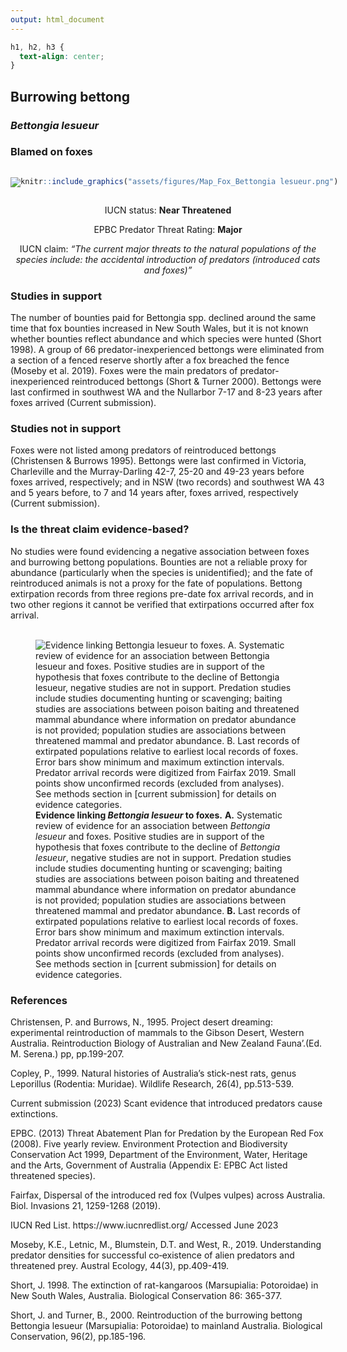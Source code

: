 ```yaml
---
output: html_document
---
```

```css
h1, h2, h3 {
  text-align: center;
}
```

## **Burrowing bettong**
### *Bettongia lesueur*
### Blamed on foxes

:::: {style="display: flex;"}

[![](assets/photos/Bettongia lesueur.png)](https://www.inaturalist.org/photos/96201616?size=original)

::: {}

:::

::: {}
  ```r
  knitr::include_graphics("assets/figures/Map_Fox_Bettongia lesueur.png")
  ```
:::

::::
<center>
IUCN status: **Near Threatened**

EPBC Predator Threat Rating: **Major**

IUCN claim: *"The current major threats to the natural populations of the species include: the accidental introduction of predators (introduced cats and foxes)"*

</center>

### Studies in support

The number of bounties paid for Bettongia spp. declined around the same time that fox bounties increased in New South Wales, but it is not known whether bounties reflect abundance and which species were hunted (Short 1998). A group of 66 predator-inexperienced bettongs were eliminated from a section of a fenced reserve shortly after a fox breached the fence (Moseby et al. 2019). Foxes were the main predators of predator-inexperienced reintroduced bettongs (Short & Turner 2000). Bettongs were last confirmed in southwest WA and the Nullarbor 7-17 and 8-23 years after foxes arrived (Current submission).

### Studies not in support

Foxes were not listed among predators of reintroduced bettongs (Christensen & Burrows 1995). Bettongs were last confirmed in Victoria, Charleville and the Murray-Darling 42-7, 25-20 and 49-23 years before foxes arrived, respectively; and in NSW (two records) and southwest WA 43 and 5 years before, to 7 and 14 years after, foxes arrived, respectively (Current submission).

### Is the threat claim evidence-based?

No studies were found evidencing a negative association between foxes and burrowing bettong populations. Bounties are not a reliable proxy for abundance (particularly when the species is unidentified); and the fate of reintroduced animals is not a proxy for the fate of populations. Bettong extirpation records from three regions pre-date fox arrival records, and in two other regions it cannot be verified that extirpations occurred after fox arrival.
<br>
<br>

![**Evidence linking *Bettongia lesueur* to foxes.** **A.** Systematic review of evidence for an association between *Bettongia lesueur* and foxes. Positive studies are in support of the hypothesis that foxes contribute to the decline of *Bettongia lesueur*, negative studies are not in support. Predation studies include studies documenting hunting or scavenging; baiting studies are associations between poison baiting and threatened mammal abundance where information on predator abundance is not provided; population studies are associations between threatened mammal and predator abundance. **B.** Last records of extirpated populations relative to earliest local records of foxes. Error bars show minimum and maximum extinction intervals. Predator arrival records were digitized from Fairfax 2019. Small points show unconfirmed records (excluded from analyses). See methods section in [current submission] for details on evidence categories.](assets/figures/Main_Evidence_Fox_Bettongia lesueur.png)

### References

Christensen, P. and Burrows, N., 1995. Project desert dreaming: experimental reintroduction of mammals to the Gibson Desert, Western Australia. Reintroduction Biology of Australian and New Zealand Fauna’.(Ed. M. Serena.) pp, pp.199-207.

Copley, P., 1999. Natural histories of Australia’s stick-nest rats, genus Leporillus (Rodentia: Muridae). Wildlife Research, 26(4), pp.513-539.

Current submission (2023) Scant evidence that introduced predators cause extinctions.

EPBC. (2013) Threat Abatement Plan for Predation by the European Red Fox (2008). Five yearly review. Environment Protection and Biodiversity Conservation Act 1999, Department of the Environment, Water, Heritage and the Arts, Government of Australia (Appendix E: EPBC Act listed threatened species).

Fairfax, Dispersal of the introduced red fox (Vulpes vulpes) across Australia. Biol. Invasions 21, 1259-1268 (2019).

IUCN Red List. https://www.iucnredlist.org/ Accessed June 2023

Moseby, K.E., Letnic, M., Blumstein, D.T. and West, R., 2019. Understanding predator densities for successful co‐existence of alien predators and threatened prey. Austral Ecology, 44(3), pp.409-419.

Short, J. 1998. The extinction of rat-kangaroos (Marsupialia: Potoroidae) in New South Wales, Australia. Biological Conservation 86: 365-377.

Short, J. and Turner, B., 2000. Reintroduction of the burrowing bettong Bettongia lesueur (Marsupialia: Potoroidae) to mainland Australia. Biological Conservation, 96(2), pp.185-196.

